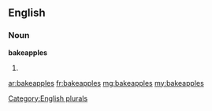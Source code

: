 ==English==

===Noun===
'''bakeapples'''

# {{plural of|bakeapple}}

[[Category:English plurals]]

[[ar:bakeapples]]
[[fr:bakeapples]]
[[mg:bakeapples]]
[[my:bakeapples]]